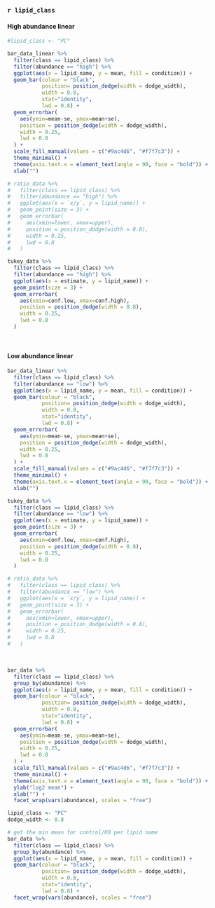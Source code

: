 ### `r lipid_class`
  
#### High abundance linear

```{r, out.width=c('50%', '50%'), fig.show='hold', fig.height = 6}
#lipid_class <- "PC"

bar_data_linear %>%
  filter(class == lipid_class) %>%
  filter(abundance == "high") %>%
  ggplot(aes(x = lipid_name, y = mean, fill = condition)) + 
  geom_bar(colour = "black", 
           position= position_dodge(width = dodge_width),
           width = 0.8,
           stat="identity",
           lwd = 0.8) + 
  geom_errorbar(
    aes(ymin=mean-se, ymax=mean+se), 
    position = position_dodge(width = dodge_width), 
    width = 0.25,
    lwd = 0.8
  ) +
  scale_fill_manual(values = c("#9ac4d6", "#f7f7c3")) +
  theme_minimal() +
  theme(axis.text.x = element_text(angle = 90, face = "bold")) +
  xlab("")

# ratio_data %>%
#   filter(class == lipid_class) %>%
#   filter(abundance == "high") %>%
#   ggplot(aes(x = `x/y`, y = lipid_name)) +
#   geom_point(size = 3) +
#   geom_errorbar(
#     aes(xmin=lower, xmax=upper), 
#     position = position_dodge(width = 0.8), 
#     width = 0.25,
#     lwd = 0.8
#   )

tukey_data %>%
  filter(class == lipid_class) %>%
  filter(abundance == "high") %>%
  ggplot(aes(x = estimate, y = lipid_name)) +
  geom_point(size = 3) +
  geom_errorbar(
    aes(xmin=conf.low, xmax=conf.high), 
    position = position_dodge(width = 0.8), 
    width = 0.25,
    lwd = 0.8
  )

```

<br>  

#### Low abundance linear

```{r, out.width=c('50%', '50%'), fig.show='hold', fig.height = 6}
bar_data_linear %>%
  filter(class == lipid_class) %>%
  filter(abundance == "low") %>%
  ggplot(aes(x = lipid_name, y = mean, fill = condition)) + 
  geom_bar(colour = "black", 
           position= position_dodge(width = dodge_width),
           width = 0.8,
           stat="identity",
           lwd = 0.8) + 
  geom_errorbar(
    aes(ymin=mean-se, ymax=mean+se), 
    position = position_dodge(width = dodge_width), 
    width = 0.25,
    lwd = 0.8
  ) +
  scale_fill_manual(values = c("#9ac4d6", "#f7f7c3")) +
  theme_minimal() +
  theme(axis.text.x = element_text(angle = 90, face = "bold")) +
  xlab("") 

tukey_data %>%
  filter(class == lipid_class) %>%
  filter(abundance == "low") %>%
  ggplot(aes(x = estimate, y = lipid_name)) +
  geom_point(size = 3) +
  geom_errorbar(
    aes(xmin=conf.low, xmax=conf.high), 
    position = position_dodge(width = 0.8), 
    width = 0.25,
    lwd = 0.8
  )

# ratio_data %>%
#   filter(class == lipid_class) %>%
#   filter(abundance == "low") %>%
#   ggplot(aes(x = `x/y`, y = lipid_name)) +
#   geom_point(size = 3) +
#   geom_errorbar(
#     aes(xmin=lower, xmax=upper), 
#     position = position_dodge(width = 0.8), 
#     width = 0.25,
#     lwd = 0.8
#   )
```

<br>


```{r, fig.width = 12, fig.height = 6, eval = FALSE}
bar_data %>%
  filter(class == lipid_class) %>%
  group_by(abundance) %>%
  ggplot(aes(x = lipid_name, y = mean, fill = condition)) + 
  geom_bar(colour = "black", 
           position= position_dodge(width = dodge_width),
           width = 0.8,
           stat="identity",
           lwd = 0.8) + 
  geom_errorbar(
    aes(ymin=mean-se, ymax=mean+se), 
    position = position_dodge(width = dodge_width), 
    width = 0.25,
    lwd = 0.8
  ) +
  scale_fill_manual(values = c("#9ac4d6", "#f7f7c3")) +
  theme_minimal() +
  theme(axis.text.x = element_text(angle = 90, face = "bold")) +
  ylab("log2 mean") +
  xlab("") +
  facet_wrap(vars(abundance), scales = "free")
```

```{r, eval = FALSE}
lipid_class <- "PC"
dodge_width <- 0.8

# get the min mean for control/KO per lipid name
bar_data %>%
  filter(class == lipid_class) %>%
  group_by(abundance) %>%
  ggplot(aes(x = lipid_name, y = mean, fill = condition)) + 
  geom_bar(colour = "black", 
           position= position_dodge(width = dodge_width),
           width = 0.8,
           stat="identity",
           lwd = 0.8) +
  facet_wrap(vars(abundance), scales = "free")

```